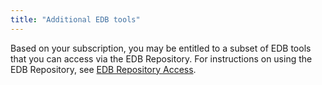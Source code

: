 ```yaml
---
title: "Additional EDB tools"
---
```


Based on your subscription, you may be entitled to a subset of EDB tools that you can access via the EDB Repository. For instructions on using the EDB Repository, see [EDB Repository Access](https://info.enterprisedb.com/rs/069-ALB-339/images/Repository%20Access%2004-09-2019.pdf).
